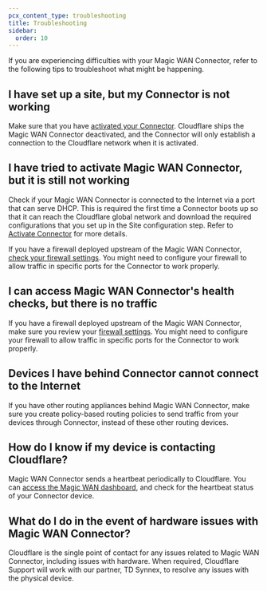 ```yaml
---
pcx_content_type: troubleshooting
title: Troubleshooting
sidebar:
  order: 10
---
```


If you are experiencing difficulties with your Magic WAN Connector, refer to the following tips to troubleshoot what might be happening.

## I have set up a site, but my Connector is not working

Make sure that you have [activated your Connector](/magic-wan/configuration/connector/configure-hardware-connector/#activate-connector). Cloudflare ships the Magic WAN Connector deactivated, and the Connector will only establish a connection to the Cloudflare network when it is activated.

## I have tried to activate Magic WAN Connector, but it is still not working

Check if your Magic WAN Connector is connected to the Internet via a port that can serve DHCP. This is required the first time a Connector boots up so that it can reach the Cloudflare global network and download the required configurations that you set up in the Site configuration step. Refer to [Activate Connector](/magic-wan/configuration/connector/configure-hardware-connector/#activate-connector) for more details.

If you have a firewall deployed upstream of the Magic WAN Connector, [check your firewall settings](/magic-wan/configuration/connector/configure-hardware-connector/#firewall-settings-required). You might need to configure your firewall to allow traffic in specific ports for the Connector to work properly.

## I can access Magic WAN Connector's health checks, but there is no traffic

If you have a firewall deployed upstream of the Magic WAN Connector, make sure you review your [firewall settings](/magic-wan/configuration/connector/configure-hardware-connector/#firewall-settings-required). You might need to configure your firewall to allow traffic in specific ports for the Connector to work properly.

## Devices I have behind Connector cannot connect to the Internet

If you have other routing appliances behind Magic WAN Connector, make sure you create policy-based routing policies to send traffic from your devices through Connector, instead of these other routing devices.

## How do I know if my device is contacting Cloudflare?

Magic WAN Connector sends a heartbeat periodically to Cloudflare. You can [access the Magic WAN dashboard](/magic-wan/configuration/connector/maintenance/heartbeat/), and check for the heartbeat status of your Connector device.

## What do I do in the event of hardware issues with Magic WAN Connector?

Cloudflare is the single point of contact for any issues related to Magic WAN Connector, including issues with hardware. When required, Cloudflare Support will work with our partner, TD Synnex, to resolve any issues with the physical device.   
